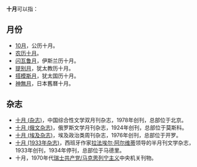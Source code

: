 '''十月'''可以指：

== 月份 ==
*[[10月|10月]]，公历十月。
*[[农历十月|农历十月]]。
*[[闪瓦鲁月|闪瓦鲁月]]，伊斯兰历十月。
*[[提别月|提别月]]，犹太教历十月。
*[[搭模斯月|搭模斯月]]，犹太国历十月。
*[[神無月|神無月]]，日本舊曆十月。

== 杂志 ==
*[[十月_(杂志)|十月 (杂志)]]，中国综合性文学双月刊杂志，1978年创刊，总部位于北京。
*[[十月_(俄文杂志)|十月 (俄文杂志)]]，俄罗斯文学月刊杂志，1924年创刊，总部位于莫斯科。
*[[十月_(埃及杂志)|十月 (埃及杂志)]]，埃及政治类周刊杂志，1976年创刊，总部位于开罗。
*[[十月_(1933年杂志)|十月 (1933年杂志)]]，西班牙作家[[拉法埃尔·阿尔维蒂|拉法埃尔·阿尔维蒂]]领导的半月刊文学杂志，1933年创刊，1934年停刊，总部位于马德里。
*十月，1970年代[[瑞士共产党/马克思列宁主义|瑞士共产党/马克思列宁主义]]中央机关刊物。

{{disambig|月10|Cat=時間消歧義}}